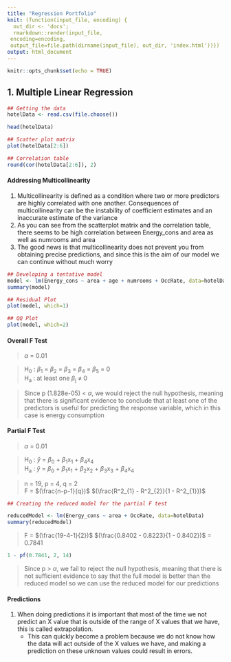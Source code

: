 ```yaml
---
title: "Regression Portfolio"
knit: (function(input_file, encoding) {
  out_dir <- 'docs';
  rmarkdown::render(input_file,
 encoding=encoding,
 output_file=file.path(dirname(input_file), out_dir, 'index.html'))})
output: html_document
---
```


```r
knitr::opts_chunk$set(echo = TRUE)
```

## 1. Multiple Linear Regression

```r
## Getting the data
hotelData <- read.csv(file.choose())

head(hotelData)
```

```r
## Scatter plot matrix
plot(hotelData[2:6])
```

```r
## Correlation table
round(cor(hotelData[2:6]), 2)
```

#### Addressing Multicollinearity
1. Multicollinearity is defined as a condition where two or more predictors are highly correlated with one another. Consequences of multicollinearity can be the instability of coefficient estimates and an inaccurate estimate of the variance
2. As you can see from the scatterplot matrix and the correlation table, there seems to be high correlation between Energy_cons and area as well as numrooms and area
3. The good news is that multicollinearity does not prevent you from obtaining precise predictions, and since this is the aim of our model we can continue without much worry

```r
## Developing a tentative model
model <- lm(Energy_cons ~ area + age + numrooms + OccRate, data=hotelData)
summary(model)
```

```r
## Residual Plot
plot(model, which=1)

```
```r
## QQ Plot
plot(model, which=2)
```

#### Overall F Test

> $\alpha$ = 0.01 \

> H~0~ : $\beta$~1~ = $\beta$~2~ = $\beta$~3~ = $\beta$~4~ = $\beta$~5~ = 0\
> H~a~ : at least one $\beta$~j~ $\neq$ 0

> Since p (1.828e-05) < $\alpha$, we would reject the null hypothesis, meaning that there is significant evidence to conclude that at least one of the predictors is useful for predicting the response variable, which in this case is energy consumption

#### Partial F Test

> $\alpha$ = 0.01 \

> H~0~ : $\hat{y}$ = $\beta$~0~ + $\beta$~1~x~1~ + $\beta$~4~x~4~ \
> H~a~ : $\hat{y}$ = $\beta$~0~ + $\beta$~1~x~1~ + $\beta$~2~x~2~ + $\beta$~3~x~3~ + $\beta$~4~x~4~

> n = 19, p = 4, q = 2 \
> F = $(\frac{n-p-1}{q})$ $(\frac{R^2_{1} - R^2_{2}}{1 - R^2_{1}})$

```r
## Creating the reduced model for the partial F test

reducedModel <- lm(Energy_cons ~ area + OccRate, data=hotelData)
summary(reducedModel)
```
> F = $(\frac{19-4-1}{2})$ $(\frac{0.8402 - 0.8223}{1 - 0.8402})$ = 0.7841

```r
1 - pf(0.7841, 2, 14)
```
> Since p > $\alpha$, we fail to reject the null hypothesis, meaning that there is not sufficient evidence to say that the full model is better than the reduced model so we can use the reduced model for our predictions


#### Predictions
1. When doing predictions it is important that most of the time we not predict an X value that is outside of the range of X values that we have, this is called extrapolation. 
    * This can quickly become a problem because we do not know how the data will act outside of the X values we have, and making a prediction on these unknown values could result in errors. 
 






